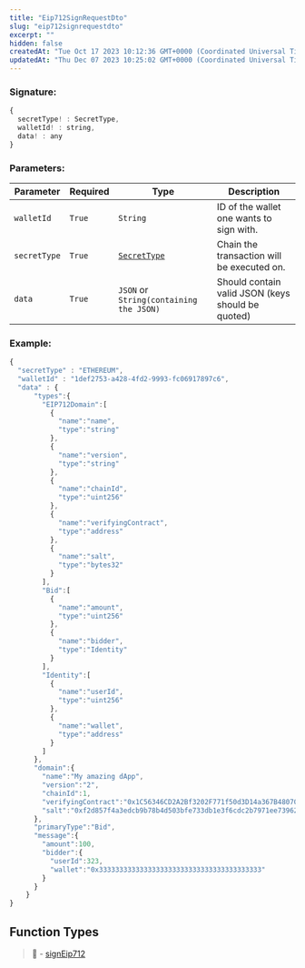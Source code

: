 ```yaml
---
title: "Eip712SignRequestDto"
slug: "eip712signrequestdto"
excerpt: ""
hidden: false
createdAt: "Tue Oct 17 2023 10:12:36 GMT+0000 (Coordinated Universal Time)"
updatedAt: "Thu Dec 07 2023 10:25:02 GMT+0000 (Coordinated Universal Time)"
---
```

### Signature:

```javascript
{
  secretType! : SecretType,
  walletId! : string,
  data! : any
}
```

### Parameters:

| Parameter | Required | Type | Description |
|-----------|----------|------|-------------|
| `walletId` | `True` | `String` | ID of the wallet one wants to sign with. |
| `secretType` | `True` | [`SecretType`](https://venly.readme.io/docs/secrettype) | Chain the transaction will be executed on. |
| `data` | `True` | `JSON` or `String(containing the JSON)` | Should contain valid JSON (keys should be quoted) |

### Example:

```javascript
{
  "secretType" : "ETHEREUM",
  "walletId" : "1def2753-a428-4fd2-9993-fc06917897c6",
  "data" : {
      "types":{
        "EIP712Domain":[
          {
            "name":"name",
            "type":"string"
          },
          {
            "name":"version",
            "type":"string"
          },
          {
            "name":"chainId",
            "type":"uint256"
          },
          {
            "name":"verifyingContract",
            "type":"address"
          },
          {
            "name":"salt",
            "type":"bytes32"
          }
        ],
        "Bid":[
          {
            "name":"amount",
            "type":"uint256"
          },
          {
            "name":"bidder",
            "type":"Identity"
          }
        ],
        "Identity":[
          {
            "name":"userId",
            "type":"uint256"
          },
          {
            "name":"wallet",
            "type":"address"
          }
        ]
      },
      "domain":{
        "name":"My amazing dApp",
        "version":"2",
        "chainId":1,
        "verifyingContract":"0x1C56346CD2A2Bf3202F771f50d3D14a367B48070",
        "salt":"0xf2d857f4a3edcb9b78b4d503bfe733db1e3f6cdc2b7971ee739626c97e86a558"
      },
      "primaryType":"Bid",
      "message":{
        "amount":100,
        "bidder":{
          "userId":323,
          "wallet":"0x3333333333333333333333333333333333333333"
        }
      }
    }
}
```

## Function Types

> 📘 - [signEip712](https://venly.readme.io/docs/signeip712)
